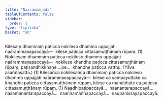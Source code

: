 ```yaml
---
title: "Naārammaṇādi"
tableOfContents: false
sidebar:
  order: 1
type: "tipitaka"
basket: "ab"
---
```



<DynamicBreadcrumb />

<Division number="6">

<Paragraph number="3823">
Kilesaṃ dhammaṃ paṭicca nokileso dhammo uppajjati naārammaṇapaccayā—  kilese paṭicca cittasamuṭṭhānaṃ rūpaṃ. (1)
</Paragraph>

<Paragraph number="3824">
Nokilesaṃ dhammaṃ paṭicca nokileso dhammo uppajjati naārammaṇapaccayā—  nokilese khandhe paṭicca cittasamuṭṭhānaṃ rūpaṃ; paṭisandhikkhaṇe …pe…  khandhe paṭicca vatthu. (Yāva asaññasattā.) (1)
</Paragraph>

<Paragraph number="3825">
Kilesañca nokilesañca dhammaṃ paṭicca nokileso dhammo uppajjati naārammaṇapaccayā—  kilese ca sampayuttake ca khandhe paṭicca cittasamuṭṭhānaṃ rūpaṃ, kilese ca mahābhūte ca paṭicca cittasamuṭṭhānaṃ rūpaṃ. (1)
</Paragraph>

<Paragraph number="3826">
Naadhipatipaccayā…  naanantarapaccayā…  nasamanantarapaccayā…  naaññamaññapaccayā…  naupanissayapaccayā.
</Paragraph>
</Division>
